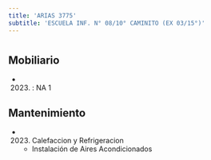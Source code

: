 ```yaml
---
title: 'ARIAS 3775'
subtitle: 'ESCUELA INF. N° 08/10° CAMINITO (EX 03/15°)'
---
```


#


## Mobiliario

*  (2023) : NA 1 





## Mantenimiento

*  (2023) Calefaccion y Refrigeracion 
    + Instalación de Aires Acondicionados



